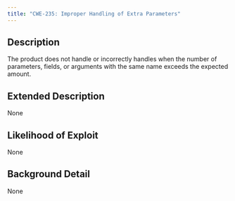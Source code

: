 ```yaml
---
title: "CWE-235: Improper Handling of Extra Parameters"
---
```


## Description
The product does not handle or incorrectly handles when the number of parameters, fields, or arguments with the same name exceeds the expected amount.

## Extended Description
None

## Likelihood of Exploit
None

## Background Detail
None
        
